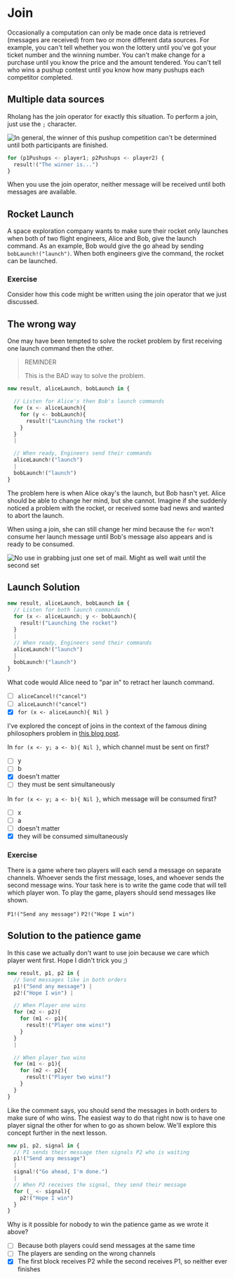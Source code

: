 # Join

Occasionally a computation can only be made once data is retrieved (messages are received) from two or more different data sources. For example, you can't tell whether you won the lottery until you've got your ticket number and the winning number. You can't make change for a purchase until you know the price and the amount tendered. You can't tell who wins a pushup contest until you know how many pushups each competitor completed.

## Multiple data sources

Rholang has the join operator for exactly this situation. To perform a join, just use the `;` character.

![In general, the winner of this pushup competition can't be determined until both participants are finished.](public/images/docs/build/tut-1/join-pushups.png)

```javascript
for (p1Pushups <- player1; p2Pushups <- player2) {
  result!("The winner is...")
}
```

When you use the join operator, neither message will be received until both messages are available.

## Rocket Launch

A space exploration company wants to make sure their rocket only launches when both of two flight engineers, Alice and Bob, give the launch command. As an example, Bob would give the go ahead by sending `bobLaunch!("launch")`. When both engineers give the command, the rocket can be launched.

### Exercise

Consider how this code might be written using the join operator that we just discussed.

## The wrong way

One may have been tempted to solve the rocket problem by first receiving one launch command then the other.

> REMINDER
>
> This is the BAD way to solve the problem.

```javascript
new result, aliceLaunch, bobLaunch in {

  // Listen for Alice's then Bob's launch commands
  for (x <- aliceLaunch){
    for (y <- bobLaunch){
      result!("Launching the rocket")
    }
  }
  |

  // When ready, Engineers send their commands
  aliceLaunch!("launch")
  |
  bobLaunch!("launch")
}
```

The problem here is when Alice okay's the launch, but Bob hasn't yet. Alice should be able to change her mind, but she cannot. Imagine if she suddenly noticed a problem with the rocket, or received some bad news and wanted to abort the launch.

When using a join, she can still change her mind because the `for` won't consume her launch message until Bob's message also appears and is ready to be consumed.

![No use in grabbing just one set of mail. Might as well wait until the second set](public/images/docs/build/tut-1/join.png)

## Launch Solution

```javascript
new result, aliceLaunch, bobLaunch in {
  // Listen for both launch commands
  for (x <- aliceLaunch; y <- bobLaunch){
    result!("Launching the rocket")
  }
  |
  // When ready, Engineers send their commands
  aliceLaunch!("launch")
  |
  bobLaunch!("launch")
}
```

What code would Alice need to "par in" to retract her launch command.

- [ ] `aliceCancel!("cancel")`
- [ ] `aliceLaunch!("cancel")`
- [x] `for (x <- aliceLaunch){ Nil }`

I've explored the concept of joins in the context of the famous dining philosophers problem in [this blog post](https://www.rchain.coop/blog/rholang-vs-the-dining-philosophers/).

In `for (x <- y; a <- b){ Nil }`, which channel must be sent on first?

- [ ] y
- [ ] b
- [x] doesn't matter
- [ ] they must be sent simultaneously

In `for (x <- y; a <- b){ Nil }`, which message will be consumed first?

- [ ] x
- [ ] a
- [ ] doesn't matter
- [x] they will be consumed simultaneously

### Exercise

There is a game where two players will each send a message on separate channels. Whoever sends the first message, loses, and whoever sends the second message wins. Your task here is to write the game code that will tell which player won. To play the game, players should send messages like shown.

`P1!("Send any message")`
`P2!("Hope I win")`

## Solution to the patience game

In this case we actually don't want to use join because we care which player went first. Hope I didn't trick you ;)

```javascript
new result, p1, p2 in {
  // Send messages like in both orders
  p1!("Send any message") |
  p2!("Hope I win") |

  // When Player one wins
  for (m2 <- p2){
    for (m1 <- p1){
      result!("Player one wins!")
    }
  }
  |

  // When player two wins
  for (m1 <- p1){
    for (m2 <- p2){
      result!("Player two wins!")
    }
  }
}
```

Like the comment says, you should send the messages in both orders to make sure of who wins. The easiest way to do that right now is to have one player signal the other for when to go as shown below. We'll explore this concept further in the next lesson.

```javascript
new p1, p2, signal in {
  // P1 sends their message then signals P2 who is waiting
  p1!("Send any message")
  |
  signal!("Go ahead, I'm done.")
  |
  // When P2 receives the signal, they send their message
  for (_ <- signal){
    p2!("Hope I win")
  }
}
```

Why is it possible for nobody to win the patience game as we wrote it above?

- [ ] Because both players could send messages at the same time
- [ ] The players are sending on the wrong channels
- [x] The first block receives P2 while the second receives P1, so neither ever finishes
